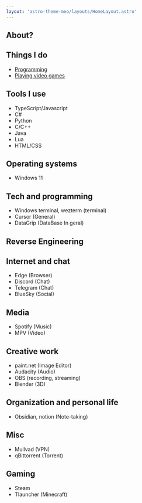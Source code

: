```yaml
---
layout: 'astro-theme-meo/layouts/HomeLayout.astro'
---
```



<main class="flex justify-center items-center">
<article class="prose dark:prose-invert p-4">

# About?

## Things I do
* [Programming](https://antonioreverso.github.io/blog/programming/)
* [Playing video games](https://antonioreverso.github.io/blog/games/)

## Tools I use

* TypeScript/Javascript
* C#
* Python
* C/C++
* Java
* Lua
* HTML/CSS

## Operating systems

* Windows 11

## Tech and programming

* Windows terminal, wezterm (terminal)
* Cursor (General)
* DataGrip (DataBase In geral)

##  Reverse Engineering

## Internet and chat

* Edge (Browser)
* Discord (Chat)
* Telegram (Chat)
* BlueSky (Social)

## Media

* Spotify (Music)
* MPV (Video)

## Creative work

* paint.net (Image Editor)
* Audacity (Audio)
* OBS (recording, streaming)
* Blender (3D)

## Organization and personal life

* Obsidian, notion (Note-taking)

## Misc 

* Mullvad (VPN)
* qBittorrent (Torrent)

## Gaming

* Steam 
* Tlauncher (Minecraft)

</article>
</main>

<Footer class="pb-4" />